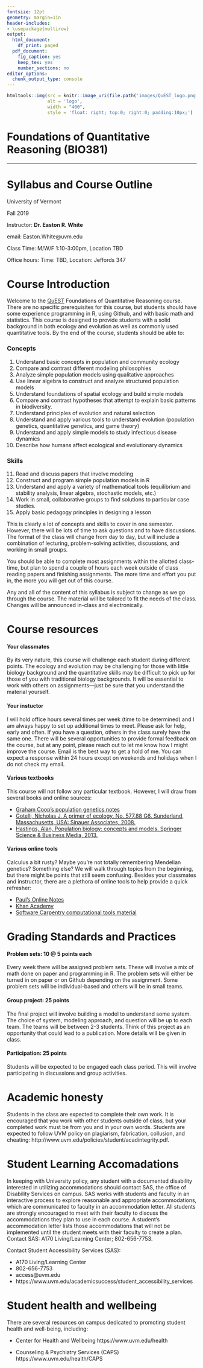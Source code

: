 ```yaml
---
fontsize: 12pt
geometry: margin=1in
header-includes: 
- \usepackage{multirow} 
output:
  html_document:
    df_print: paged
  pdf_document:
    fig_caption: yes
    keep_tex: yes
    number_sections: no
editor_options: 
  chunk_output_type: console
---
```





```r
htmltools::img(src = knitr::image_uri(file.path('images/QuEST_logo.png')), 
               alt = 'logo',
               width = "400",
               style = 'float: right; top:0; right:0; padding:10px;')
```



# Foundations of Quantitative Reasoning (BIO381)

-------

# Syllabus and Course Outline

University of Vermont

Fall 2019

Instructor: __Dr. Easton R. White__

email: Easton.White@uvm.edu

Class Time: M/W/F 1:10-3:00pm, Location TBD 

Office hours: Time: TBD, Location: Jeffords 347
 


# Course Introduction

Welcome to the [QuEST](https://www.uvm.edu/quest) Foundations of Quantitative Reasoning course. There are no specific prerequisites for this course, but students should have some experience programming in R, using Github, and with basic math and statistics. This course is designed to provide students with a solid background in both ecology and evolution as well as commonly used quantitative tools. By the end of the course, students should be able to:

### Concepts 
1. Understand basic concepts in population and community ecology
2. Compare and contrast different modeling philosophies
3. Analyze simple population models using qualitative approaches
4. Use linear algebra to construct and analyze structured population models
5. Understand foundations of spatial ecology and build simple models
6. Compare and contrast hypotheses that attempt to explain basic patterns in biodiversity.
7. Understand principles of evolution and natural selection
8. Understand and apply various tools to understand evolution (population genetics, quantitative genetics, and game theory)
9. Understand and apply simple models to study infectious disease dynamics 
10. Describe how humans affect ecological and evolutionary dynamics


### Skills

11. Read and discuss papers that involve modeling
12. Construct and program simple population models in R
13. Understand and apply a variety of mathematical tools (equilibrium and stability analysis, linear algebra, stochastic models, etc.)
14. Work in small, collaborative groups to find solutions to particular case studies.
15. Apply basic pedagogy principles in designing a lesson


This is clearly a lot of concepts and skills to cover in one semester. However, there will be lots of time to ask questions and to have discussions. The format of the class will change from day to day, but will include a combination of lecturing, problem-solving activities, discussions, and working in small groups. 

You should be able to complete most assignments within the allotted class-time, but plan to spend a couple of hours each week outside of class reading papers and finishing assignments. The more time and effort you put in, the more you will get out of this course. 

Any and all of the content of this syllabus is subject to change as we go through the course. The material will be tailored to fit the needs of the class. Changes will be announced in-class and electronically. 
 

# Course resources

#### Your classmates

By its very nature, this course will challenge each student during different points. The ecology and evolution may be challenging for those with little biology background and the quantitative skills may be difficult to pick up for those of you with traditional biology backgrounds. It will be essential to work with others on assignments---just be sure that you understand the material yourself.

#### Your instuctor

I will hold office hours several times per week (time to be determined) and I am always happy to set up additional times to meet. Please ask for help, early and often. If you have a question, others in the class surely have the same one. There will be several opportunities to provide formal feedback on the course, but at any point, please reach out to let me know how I might improve the course. Email is the best way to get a hold of me. You can expect a response within 24 hours except on weekends and holidays when I do not check my email.

 

#### Various textbooks

This course will not follow any particular textbook. However, I will draw from several books and online sources:

* [Graham Coop's population genetics notes](https://github.com/cooplab/popgen-notes)
* [Gotelli, Nicholas J. A primer of ecology. No. 577.88 G6. Sunderland, Massachusetts, USA: Sinauer Associates, 2008.
](https://www.amazon.com/Primer-Ecology-Fourth-Nicholas-Gotelli/dp/0878933182/ref=pd_bbs_sr_1?ie=UTF8&s=books&qid=1231604546&sr=8-1)
* [Hastings, Alan, Population biology: concepts and models. Springer Science & Business Media, 2013.](https://www.amazon.com/Population-Biology-Concepts-Alan-Hastings/dp/0387948538)
     
#### Various online tools

Calculus a bit rusty? Maybe you're not totally remembering Mendelian genetics? Something else? We will walk through topics from the beginning, but there might be points that still seem confusing. Besides your classmates and instructor, there are a plethora of online tools to help provide a quick refresher: 

* [Paul's Online Notes](http://tutorial.math.lamar.edu/)
* [Khan Academy](https://www.khanacademy.org/)
* [Software Carpentry computational tools material](https://software-carpentry.org/lessons/)
  


# Grading Standards and Practices

#### Problem sets: 10 @ 5 points each

Every week there will be assigned problem sets. These will involve a mix of math done on paper and programming in R. The problem sets will either be turned in on paper or on Github depending on the assignment. Some problem sets will be individual-based and others will be in small teams.

#### Group project: 25 points 

The final project will involve building a model to understand some system. The choice of system, modeling approach, and question will be up to each team. The teams will be between 2-3 students. Think of this project as an opportunity that could lead to a publication. More details will be given in class.


#### Participation: 25 points

Students will be expected to be engaged each class period. This will involve participating in discussions and group activities.






# Academic honesty

Students in the class are expected to complete their own work. It is encouraged that you work with other students outside of class, but your completed work must be from you and in your own words. Students are expected to follow UVM policy on plagiarism, fabrication, collusion, and cheating: http://www.uvm.edu/policies/student/acadintegrity.pdf.







# Student Learning Accomadations

In keeping with University policy, any student with a documented disability interested in utilizing accommodations should contact SAS, the office of Disability Services on campus. SAS works with students and faculty in an interactive process to explore reasonable and appropriate accommodations, which are communicated to faculty in an accommodation letter. All students are strongly encouraged to meet with their faculty to discuss the accommodations they plan to use in each course. A student's accommodation letter lists those accommodations that will not be implemented until the student meets with their faculty to create a plan. Contact SAS: A170 Living/Learning Center; 802-656-7753.

Contact Student Accessibility Services (SAS):

* A170 Living/Learning Center
* 802-656-7753
* access@uvm.edu
* https://www.uvm.edu/academicsuccess/student_accessibility_services









# Student health and wellbeing

There are several resources on campus dedicated to promoting student health and well-being, including:

* Center for Health and Wellbeing https://www.uvm.edu/health

* Counseling & Psychiatry Services (CAPS) https://www.uvm.edu/health/CAPS


<!--
# Code of Civility

All students are expected to adhere... 


## Sexual harassment

Sexual harassment includes any unwelcome verbal or physical conduct of sexual nature 
-->


